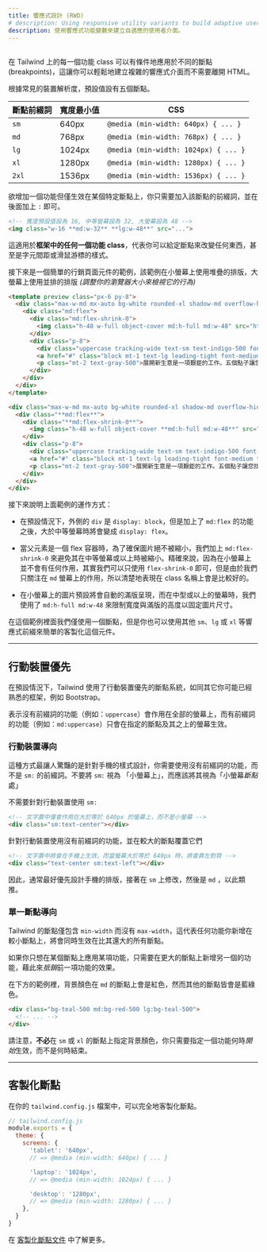 ```yaml
---
title: 響應式設計 (RWD)
# description: Using responsive utility variants to build adaptive user interfaces.
description: 使用響應式功能變數來建立自適應的使用者介面。
---
```



## <Heading hidden>Overview</Heading>

<!-- Every utility class in Tailwind can be applied conditionally at different breakpoints, which makes it a piece of cake to build complex responsive interfaces without ever leaving your HTML. -->
在 Tailwind 上的每一個功能 class 可以有條件地應用於不同的斷點(breakpoints)，這讓你可以輕鬆地建立複雜的響應式介面而不需要離開 HTML。

<!-- There are five breakpoints by default, inspired by common device resolutions: -->
根據常見的裝置解析度，預設值設有五個斷點。

<!-- | Breakpoint prefix | Minimum width | CSS | -->
| 斷點前綴詞 | 寬度最小值 | CSS |
| --- | --- | --- |
| `sm` | 640px | `@media (min-width: 640px) { ... }` |
| `md` | 768px | `@media (min-width: 768px) { ... }` |
| `lg` | 1024px | `@media (min-width: 1024px) { ... }` |
| `xl` | 1280px | `@media (min-width: 1280px) { ... }` |
| `2xl` | 1536px | `@media (min-width: 1536px) { ... }` |

<!-- To add a utility but only have it take effect at a certain breakpoint, all you need to do is prefix the utility with the breakpoint name, followed by the `:` character: -->
欲增加一個功能但僅生效在某個特定斷點上，你只需要加入該斷點的前綴詞，並在後面加上 `:` 即可。

```html
<!-- 寬度預設值設為 16, 中等螢幕設為 32, 大螢幕設為 48 -->
<img class="w-16 **md:w-32** **lg:w-48**" src="...">
```

<!-- This works for **every utility class in the framework**, which means you can change literally anything at a given breakpoint — even things like letter spacing or cursor styles. -->
這適用於**框架中的任何一個功能 class**，代表你可以給定斷點來改變任何東西，甚至是字元間距或滑鼠游標的樣式。

<!-- Here's a simple example of a marketing page component that uses a stacked layout on small screens, and a side-by-side layout on larger screens *(resize your browser to see it in action)*: -->
接下來是一個簡單的行銷頁面元件的範例，該範例在小螢幕上使用堆疊的排版，大螢幕上使用並排的排版 *(調整你的瀏覽器大小來檢視它的行為)*

```html indigo
<template preview class="px-6 py-8">
  <div class="max-w-md mx-auto bg-white rounded-xl shadow-md overflow-hidden md:max-w-2xl">
    <div class="md:flex">
      <div class="md:flex-shrink-0">
        <img class="h-48 w-full object-cover md:h-full md:w-48" src="https://images.unsplash.com/photo-1515711660811-48832a4c6f69?ixlib=rb-1.2.1&ixid=eyJhcHBfaWQiOjEyMDd9&auto=format&fit=crop&w=448&q=80" width="448" height="299" alt="Man looking at item at a store">
      </div>
      <div class="p-8">
        <div class="uppercase tracking-wide text-sm text-indigo-500 font-semibold">案例分析</div>
        <a href="#" class="block mt-1 text-lg leading-tight font-medium text-black hover:underline">為您新的生意找到消費者</a>
        <p class="mt-2 text-gray-500">展開新生意是一項艱鉅的工作。五個點子讓您找到第一位消費者。</p>
      </div>
    </div>
  </div>
</template>

<div class="max-w-md mx-auto bg-white rounded-xl shadow-md overflow-hidden **md:max-w-2xl**">
  <div class="**md:flex**">
    <div class="**md:flex-shrink-0**">
      <img class="h-48 w-full object-cover **md:h-full md:w-48**" src="/img/store.jpg" alt="Man looking at item at a store">
    </div>
    <div class="p-8">
      <div class="uppercase tracking-wide text-sm text-indigo-500 font-semibold">案例分析</div>
      <a href="#" class="block mt-1 text-lg leading-tight font-medium text-black hover:underline">為您新的生意找到消費者</a>
      <p class="mt-2 text-gray-500">展開新生意是一項艱鉅的工作。五個點子讓您找到第一位消費者。</p>
    </div>
  </div>
</div>
```

<!-- Here's how the example above works: -->
接下來說明上面範例的運作方式：

<!-- - By default, the outer `div` is `display: block`, but by adding the `md:flex` utility, it becomes `display: flex` on medium screens and larger. -->
- 在預設情況下，外側的 `div` 是 `display: block`，但是加上了 `md:flex` 的功能之後，大於中等螢幕時將會變成 `display: flex`。
<!-- - When the parent is a flex container, we want to make sure the image never shrinks, so we've added `md:flex-shrink-0` to prevent shrinking on medium screens and larger. Technically we could have just used `flex-shrink-0` since it would do nothing on smaller screens, but since it only matters on `md` screens, it's a good idea to make that clear in the class name. -->
- 當父元素是一個 flex 容器時，為了確保圖片絕不被縮小，我們加上 `md:flex-shrink-0` 來避免其在中等螢幕或以上時被縮小。精確來說，因為在小螢幕上並不會有任何作用，其實我們可以只使用 `flex-shrink-0` 即可，但是由於我們只關注在 `md` 螢幕上的作用，所以清楚地表現在 class 名稱上會是比較好的。
<!-- - On small screens the image is automatically full width by default. On medium screens and up, we've constrained the width to a fixed size and ensured the image is full height using `md:h-full md:w-48`. -->
- 在小螢幕上的圖片預設將會自動的滿版呈現，而在中型或以上的螢幕時，我們使用了 `md:h-full md:w-48` 來限制寬度與滿版的高度以固定圖片尺寸。

<!-- We've only used one breakpoint in this example, but you could easily customize this component at other sizes using the `sm`, `lg`, or `xl` responsive prefixes as well. -->
在這個範例裡面我們僅使用一個斷點，但是你也可以使用其他 `sm`、`lg` 或 `xl` 等響應式前綴來簡單的客製化這個元件。

---

<!-- ## Mobile First -->
## 行動裝置優先

<!-- By default, Tailwind uses a mobile first breakpoint system, similar to what you might be used to in other frameworks like Bootstrap. -->
在預設情況下，Tailwind 使用了行動裝置優先的斷點系統，如同其它你可能已經熟悉的框架，例如 Bootstrap。

<!-- What this means is that unprefixed utilities (like `uppercase`) take effect on all screen sizes, while prefixed utilities (like `md:uppercase`) only take effect at the specified breakpoint *and above*. -->
表示沒有前綴詞的功能（例如：`uppercase`）會作用在全部的螢幕上，而有前綴詞的功能（例如：`md:uppercase`）只會在指定的斷點及其之上的螢幕生效。

<!-- ### Targeting mobile screens -->
### 行動裝置導向

<!-- Where this approach surprises people most often is that to style something for mobile, you need to use the unprefixed version of a utility, not the `sm:` prefixed version. Don't think of `sm:` as meaning "on small screens", think of it as "at the small *breakpoint*". -->
這種方式最讓人驚豔的是針對手機的樣式設計，你需要使用沒有前綴詞的功能，而不是 `sm:` 的前綴詞。不要將 `sm:` 視為 「小螢幕上」，而應該將其視為「小螢幕*斷點*處」

<!-- <TipBad>Don't use <code className="text-sm font-bold text-gray-800">sm:</code> to target mobile devices</TipBad> -->
<TipBad>不需要針對行動裝置使用 <code className="text-sm font-bold text-gray-800">sm:</code> </TipBad>

```html
<!-- 文字置中僅會作用在大於等於 640px 的螢幕上，而不是小螢幕 -->
<div class="sm:text-center"></div>
```

<!-- <TipGood>Use unprefixed utilities to target mobile, and override them at larger breakpoints</TipGood> -->
<TipGood>針對行動裝置使用沒有前綴詞的功能，並在較大的斷點覆蓋它們</TipGood>

```html
<!-- 文字置中將會在手機上生效，而當螢幕大於等於 640px 時，將會靠左對齊 -->
<div class="text-center sm:text-left"></div>
```

<!-- For this reason, it's often a good idea to implement the mobile layout for a design first, then layer on any changes that make sense for `sm` screens, followed by `md` screens, etc. -->
因此，通常最好優先設計手機的排版，接著在 `sm` 上修改，然後是 `md` ，以此類推。

<!-- ### Targeting a single breakpoint -->
### 單一斷點導向

<!-- Tailwind's breakpoints only include a `min-width` and don't include a `max-width`, which means any utilities you add at a smaller breakpoint will also be applied at larger breakpoints. -->
Tailwind 的斷點僅包含 `min-width` 而沒有 `max-width`，這代表任何功能你新增在較小斷點上，將會同時生效在比其還大的所有斷點。

<!-- If you'd like to apply a utility at one breakpoint only, the solution is to *undo* that utility at larger sizes by adding another utility that counteracts it. -->
如果你只想在某個斷點上應用某項功能，只需要在更大的斷點上新增另一個的功能，藉此來*抵銷*前一項功能的效果。

<!-- Here is an example where the background color is red at the `md` breakpoint, but teal at every other breakpoint: -->
在下方的範例裡，背景顏色在 `md` 的斷點上會是紅色，然而其他的斷點皆會是藍綠色。

```html
<div class="bg-teal-500 md:bg-red-500 lg:bg-teal-500">
  <!-- ... -->
</div>
```

<!-- Notice that **we did not** have to specify a background color for the `sm` breakpoint or the `xl` breakpoint — you only need to specify when a utility should *start* taking effect, not when it should stop. -->
請注意，**不必**在 `sm` 或 `xl` 的斷點上指定背景顏色，你只需要指定一個功能何時*開始*生效，而不是何時結束。

---

<!-- ## Customizing breakpoints -->
## 客製化斷點

<!-- You can completely customize your breakpoints in your `tailwind.config.js` file: -->
在你的 `tailwind.config.js` 檔案中，可以完全地客製化斷點。

```js
// tailwind.config.js
module.exports = {
  theme: {
    screens: {
      'tablet': '640px',
      // => @media (min-width: 640px) { ... }

      'laptop': '1024px',
      // => @media (min-width: 1024px) { ... }

      'desktop': '1280px',
      // => @media (min-width: 1280px) { ... }
    },
  }
}
```

<!-- Learn more in the [customizing breakpoints documentation](/docs/breakpoints). -->
在 [客製化斷點文件](/docs/breakpoints) 中了解更多。
